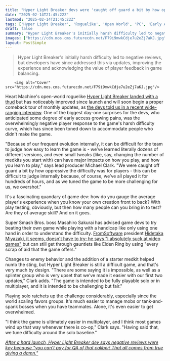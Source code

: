 ```yaml
---
title: "Hyper Light Breaker devs were 'caught off guard a bit by how oppressive the difficulty was for players,' even if some people are 'very upset that we’ve made it easier'"
date: "2025-02-14T21:45:22Z"
lastmod: "2025-02-14T21:45:22Z"
tags: ['Hyper Light Breaker', 'Roguelike', 'Open World', 'PC', 'Early Access', 'Action RPG']
draft: false
summary: "Hyper Light Breaker's initially harsh difficulty led to negative reviews, but developers have since addressed this via updates, improving the experience and acknowledging the value of player feedback in game balancing."
images: ["https://cdn.mos.cms.futurecdn.net/F79i9mwkCdje7u2eZj7aKJ.jpg"]
layout: PostSimple
---
```

> Hyper Light Breaker's initially harsh difficulty led to negative reviews, but developers have since addressed this via updates, improving the experience and acknowledging the value of player feedback in game balancing.


        <img alt="Cover" src="https://cdn.mos.cms.futurecdn.net/F79i9mwkCdje7u2eZj7aKJ.jpg"/>
        
Heart Machine's open-world roguelike [<u>Hyper Light Breaker landed with a thud</u>](https://www.gamesradar.com/games/roguelike/hyper-light-breaker-devs-address-mixed-reviews-after-open-world-roguelikes-early-access-launch-complaints-are-extremely-reasonable-expect-improvements-asap/) but has noticeably improved since launch and will soon begin a proper comeback tour of monthly updates, as [<u>the devs told us in a recent wide-ranging interview</u>](https://www.gamesradar.com/games/roguelike/if-someone-cant-play-the-game-the-game-sucks-hyper-light-breaker-devs-explain-what-went-wrong-with-their-open-world-roguelike-and-how-theyre-fixing-it/). One of the biggest day-one surprises for the devs, who anticipated some degree of early access growing pains, was the overwhelmingly negative player response to the game's harsh difficulty curve, which has since been toned down to accommodate people who didn't make the game.

"Because of our frequent evolution internally, it can be difficult for the team to judge how easy to learn the game is - we’ve learned literally dozens of different versions, and even small tweaks (like, say, changing the number of medkits you start with) can have major impacts on how you play, and how you learn to play," says lead producer Michael Clark. "We were caught off guard a bit by how oppressive the difficulty was for players - this can be difficult to judge internally because, of course, we’ve all played it for hundreds of hours, and as we tuned the game to be more challenging for us, we overshot."

It's a fascinating quandary of game dev: how do you gauge the average player's experience when you know your own creation front to back? With play testing, obviously, but then how many people can you bring in to test? Are they of average skill? And on it goes.

Super Smash Bros. boss Masahiro Sakurai has advised game devs to try beating their own game while playing with a handicap like only using one hand in order to understand the difficulty. [FromSoftware](https://www.gamesradar.com/tag/fromsoftware/) president [<u>Hidetaka Miyazaki, it seems, doesn't have to try: he says "I absolutely suck at video games"</u>](https://www.gamesradar.com/games/action-rpg/hidetaka-miyazaki-says-i-absolutely-suck-at-video-games-but-still-got-through-elden-ring-by-using-every-scrap-of-aid-that-the-game-offers/) but can still get through gauntlets like Elden Ring by using "every scrap of aid that the game offers."



Changes to enemy behavior and the addition of a starter medkit helped numb the sting, but Hyper Light Breaker is still a difficult game, and that's very much by design. "There are some saying it is impossible, as well as a splinter group who is very upset that we’ve made it easier with our first two updates," Clark adds. "The game is intended to be fully playable solo or in multiplayer, and it is intended to be challenging but fair."

Playing solo ratchets up the challenge considerably, especially since the world scaling favors groups. It's much easier to manage mobs or tank-and-spank bosses when you have teammates. Alone, it's even easier to get overwhelmed.

"I think the game is ultimately easier in multiplayer, and I think most games wind up that way whenever there is co-op," Clark says. "Having said that, we tune difficulty around the solo baseline."

[<u><em>After a hard launch, Hyper Light Breaker dev says negative reviews were key because "you can’t pay for QA of that caliber! That all comes from true giving a damn."</em></u>](https://www.gamesradar.com/games/roguelike/after-a-hard-launch-hyper-light-breaker-dev-says-negative-reviews-were-key-because-you-cant-pay-for-qa-of-that-caliber-that-all-comes-from-true-giving-a-damn/)
        